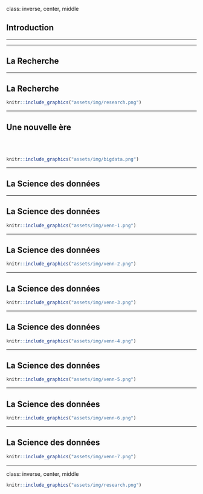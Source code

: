 class: inverse, center, middle

## Introduction

<hr>

---

## La Recherche

---

## La Recherche

```r
knitr::include_graphics("assets/img/research.png")
```

---

## Une nouvelle ère

<br /><br />

```r
knitr::include_graphics("assets/img/bigdata.png")
```

---

## La Science des données

---

## La Science des données

```r
knitr::include_graphics("assets/img/venn-1.png")
```

---

## La Science des données

```r
knitr::include_graphics("assets/img/venn-2.png")
```

---

## La Science des données

```r
knitr::include_graphics("assets/img/venn-3.png")
```

---

## La Science des données

```r
knitr::include_graphics("assets/img/venn-4.png")
```

---

## La Science des données

```r
knitr::include_graphics("assets/img/venn-5.png")
```

---

## La Science des données

```r
knitr::include_graphics("assets/img/venn-6.png")
```

---

## La Science des données

```r
knitr::include_graphics("assets/img/venn-7.png")
```

---

class: inverse, center, middle

```r
knitr::include_graphics("assets/img/research.png")
```
